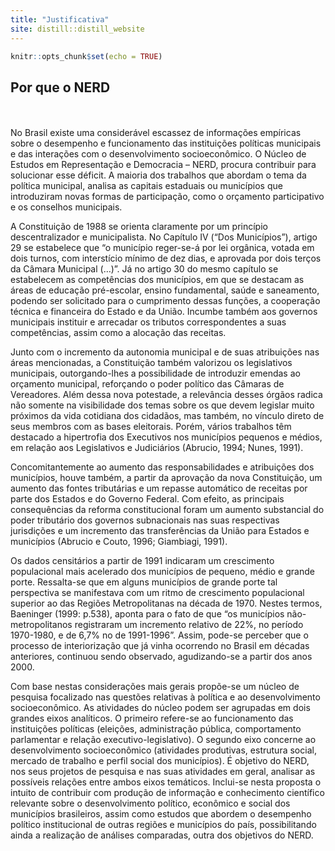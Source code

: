 ```yaml
---
title: "Justificativa"
site: distill::distill_website
---
```


```r
knitr::opts_chunk$set(echo = TRUE)
```


##  Por que o NERD


<br/><br/> \hfill\break 
No Brasil existe uma considerável escassez de informações empíricas sobre o desempenho e funcionamento das instituições políticas municipais e das interações com o desenvolvimento socioeconômico. O Núcleo de Estudos em Representação e Democracia – NERD, procura contribuir para solucionar esse déficit. A maioria dos trabalhos que abordam o tema da política municipal, analisa as capitais estaduais ou municípios que introduziram novas formas de participação, como o orçamento participativo e os conselhos municipais. 

A Constituição de 1988 se orienta claramente por um princípio descentralizador e municipalista. No Capítulo IV (“Dos Municípios”), artigo 29 se estabelece que “o município reger-se-á por lei orgânica, votada em dois turnos, com interstício mínimo de dez dias, e aprovada por dois terços da Câmara Municipal (...)”. Já no artigo 30 do mesmo capítulo se estabelecem as competências dos municípios, em que se destacam as áreas de educação pré-escolar, ensino fundamental, saúde e saneamento, podendo ser solicitado para o cumprimento dessas funções, a cooperação técnica e financeira do Estado e da União. Incumbe também aos governos municipais instituir e arrecadar os tributos correspondentes a suas competências, assim como a alocação das receitas.

Junto com o incremento da autonomia municipal e de suas atribuições nas áreas mencionadas, a Constituição também valorizou os legislativos municipais, outorgando-lhes a possibilidade de introduzir emendas ao orçamento municipal, reforçando o poder político das Câmaras de Vereadores. Além dessa nova potestade, a relevância desses órgãos radica não somente na visibilidade dos temas sobre os que devem legislar muito próximos da vida cotidiana dos cidadãos, mas também, no vínculo direto de seus membros com as bases eleitorais. Porém, vários trabalhos têm destacado a hipertrofia dos Executivos nos municípios pequenos e médios, em relação aos Legislativos e Judiciários (Abrucio, 1994; Nunes, 1991).

Concomitantemente ao aumento das responsabilidades e atribuições dos municípios, houve também, a partir da aprovação da nova Constituição, um aumento das fontes tributárias e um repasse automático de receitas por parte dos Estados e do Governo Federal. Com efeito, as principais consequências da reforma constitucional foram um aumento substancial do poder tributário dos governos subnacionais nas suas respectivas jurisdições e um incremento das transferências da União para Estados e municípios (Abrucio e Couto, 1996; Giambiagi, 1991). 

Os dados censitários a partir de 1991 indicaram um crescimento populacional mais acelerado dos municípios de pequeno, médio e grande porte. Ressalta-se que em alguns municípios de grande porte tal perspectiva se manifestava com um ritmo de crescimento populacional superior ao das Regiões Metropolitanas na década de 1970. Nestes termos, Baeninger (1999: p.538), aponta para o fato de que “os municípios não-metropolitanos registraram um incremento relativo de 22%, no período 1970-1980, e de 6,7% no de 1991-1996”. Assim, pode-se perceber que o processo de interiorização que já vinha ocorrendo no Brasil em décadas anteriores, continuou sendo observado, agudizando-se a partir dos anos 2000.

Com base nestas considerações mais gerais propõe-se um núcleo de pesquisa focalizado nas questões relativas à política e ao desenvolvimento socioeconômico. As atividades do núcleo podem ser agrupadas em dois grandes eixos analíticos. O primeiro refere-se ao funcionamento das instituições políticas (eleições, administração pública, comportamento parlamentar e relação executivo-legislativo). O segundo eixo concerne ao desenvolvimento socioeconômico (atividades produtivas, estrutura social, mercado de trabalho e perfil social dos municípios). É objetivo do NERD, nos seus projetos de pesquisa e nas suas atividades em geral, analisar as possíveis relações entre ambos eixos temáticos. Inclui-se nesta proposta o intuito de contribuir com produção de informação e conhecimento científico relevante sobre o desenvolvimento político, econômico e social dos municípios brasileiros, assim como estudos que abordem o desempenho político institucional de outras regiões e municípios do país, possibilitando ainda a realização de análises comparadas, outra dos objetivos do NERD.
